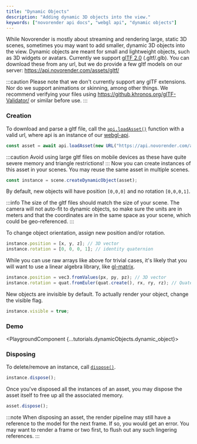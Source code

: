 ```yaml
---
title: "Dynamic Objects"
description: "Adding dynamic 3D objects into the view."
keywords: ["novorender api docs", "webgl api", "dynamic objects"]
---
```



While Novorender is mostly about streaming and rendering large, static 3D scenes, sometimes you may want to add smaller, dynamic 3D objects into the view.
Dynamic objects are meant for small and lightweight objects, such as 3D widgets or avatars.
Currently we support [glTF 2.0](https://www.khronos.org/gltf/) (.gltf/.glb).
You can download these from any url, but we do provide a few gltf models on our server: https://api.novorender.com/assets/gltf/

:::caution
Please note that we don't currently support any glTF extensions. Nor do we support animations or skinning, among other things.
We recommend verifying your files using https://github.khronos.org/glTF-Validator/ or similar before use.
:::

### Creation

To download and parse a gltf file, call the <code>[api.loadAsset()](/docs/webgl-api/interfaces/NovoRender.API#loadasset)</code> function with a valid url, where api is an instance of our [webgl-api](/docs/webgl-api/interfaces/NovoRender.API).

```typescript
const asset = await api.loadAsset(new URL("https://api.novorender.com/assets/gltf/logo.glb"));
```

:::caution
Avoid using large gltf files on mobile devices as these have quite severe memory and triangle restrictions!
:::
Now you can create instances of this asset in your scenes. You may reuse the same asset in multiple scenes.

```typescript
const instance = scene.createDynamicObject(asset);
```

By default, new objects will have position `[0,0,0]` and no rotation `[0,0,0,1]`.

:::info
The size of the gltf files should match the size of your scene.
The camera will not auto-fit to dynamic objects, so make sure the units are in meters and that the coordinates are in the same space as your scene, which could be geo-referenced.
:::

To change object orientation, assign new position and/or rotation.

```typescript
instance.position = [x, y, z]; // 3D vector
instance.rotation = [0, 0, 0, 1]; // identity quaternion
```

While you can use raw arrays like above for trivial cases, it's likely that you will want to use a linear algebra library, like [gl-matrix](https://glmatrix.net/).

```typescript
instance.position = vec3.fromValues(px, py, pz); // 3D vector
instance.rotation = quat.fromEuler(quat.create(), rx, ry, rz); // Quaternion from euler angles
```

New objects are invisible by default. To actually render your object, change the visible flag.

```typescript
instance.visible = true;
```

### Demo

<PlaygroundComponent {...tutorials.dynamicObjects.dynamic_object}></PlaygroundComponent>

### Disposing

To delete/remove an instance, call <code>[dispose()](/docs/webgl-api/interfaces/NovoRender.API#dispose)</code>.

```typescript
instance.dispose();
```

Once you've disposed all the instances of an asset, you may dispose the asset itself to free up all the associated memory.

```typescript
asset.dispose();
```

:::note
When disposing an asset, the render pipeline may still have a reference to the model for the next frame.
If so, you would get an error.
You may want to render a frame or two first, to flush out any such lingering references.
:::
